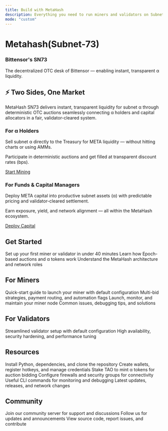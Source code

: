 ```yaml
---
title: Build with MetaHash
description: Everything you need to run miners and validators on Subnet 73
mode: "custom"
---
```


<style>{`
  :root {
    --hero-heading-color: #111827;
    --hero-body-color: #1f2937;
    --hero-supporting-color: rgba(17, 24, 39, 0.72);
    --hero-cta-secondary-text-color: #111827;
  }
  html[data-theme='dark'],
  body[data-theme='dark'],
  [data-theme='dark'],
  html.dark,
  body.dark {
    --hero-heading-color: #f9fafb;
    --hero-body-color: rgba(255, 255, 255, 0.92);
    --hero-supporting-color: rgba(255, 255, 255, 0.72);
    --hero-cta-secondary-text-color: #ffffff;
  }
`}</style>

<div style={{
  textAlign: 'center',
  maxWidth: '52rem',
  margin: '0 auto',
  padding: '5rem 1.5rem 4rem',
  color: 'var(--hero-body-color)'
}}>
  <h1 style={{
    fontSize: '3.5rem',
    fontWeight: '700',
    letterSpacing: '-0.03em',
    lineHeight: '1.1',
    marginBottom: '1.25rem',
    color: '#ff8c00'
  }}>
    Metahash(Subnet-73)
  </h1>
  <h3 style={{
    fontSize: '2rem',
    fontWeight: '600',
    letterSpacing: '-0.02em',
    lineHeight: '1.2',
    marginBottom: '1.25rem',
    color: 'var(--hero-heading-color)'
  }}>
    Bittensor's SN73
  </h3>
  <p style={{
    fontSize: '1.25rem',
    lineHeight: '1.7',
    color: 'var(--hero-supporting-color)',
    maxWidth: '100%',
    margin: '0 auto',
    fontWeight: '400',
    whiteSpace: 'nowrap'
  }}>
    The decentralized OTC desk of Bittensor — enabling instant, transparent α liquidity.
  </p>
</div>

<div style={{
  maxWidth: '64rem',
  margin: '0 auto',
  padding: '2rem 1.5rem',
  color: 'var(--hero-body-color)'
}}>

<div style={{
  textAlign: 'center',
  marginBottom: '2rem',
  marginTop: '1rem'
}}>
  <h2 style={{
    fontSize: '2.5rem',
    fontWeight: '700',
    background: 'linear-gradient(135deg, #ff8c00 0%, #ffb347 100%)',
    WebkitBackgroundClip: 'text',
    WebkitTextFillColor: 'transparent',
    backgroundClip: 'text',
    marginBottom: '0.5rem',
    letterSpacing: '-0.02em'
  }}>
    ⚡ Two Sides, One Market
  </h2>
  <p style={{
    fontSize: '1.15rem',
    color: 'var(--hero-supporting-color)',
    maxWidth: '900px',
    margin: '0 auto',
    lineHeight: '1.8'
  }}>
    MetaHash SN73 delivers instant, transparent liquidity for subnet α through deterministic OTC auctions seamlessly connecting α holders and capital allocators in a fair, validator-cleared system.
  </p>
</div>

<div style={{
  display: 'grid',
  gridTemplateColumns: 'repeat(2, 1fr)',
  gap: '2rem',
  marginBottom: '3rem'
}}>
  <div style={{
    display: 'flex',
    flexDirection: 'column',
    padding: '2.5rem',
    border: '2px solid rgba(255, 140, 0, 0.25)',
    borderRadius: '16px',
    background: 'linear-gradient(135deg, rgba(255, 140, 0, 0.08) 0%, rgba(255, 140, 0, 0.03) 100%)',
    boxShadow: '0 4px 16px rgba(255, 140, 0, 0.1)',
    transition: 'all 0.3s ease'
  }}>
    <div style={{
      display: 'flex',
      alignItems: 'center',
      gap: '0.75rem',
      marginBottom: '1.25rem'
    }}>
      <div style={{
        padding: '0.5rem',
        background: 'rgba(255, 140, 0, 0.15)',
        borderRadius: '8px',
        display: 'flex',
        alignItems: 'center',
        justifyContent: 'center'
      }}>
        <Icon icon="coins" color="#ff8c00" size={28} />
      </div>
      <h3 style={{
        margin: 0,
        fontSize: '1.35rem',
        fontWeight: '700',
        color: '#ff8c00'
      }}>For α Holders</h3>
    </div>
    <div style={{ flex: 1 }}>
      <p style={{
        lineHeight: '1.8',
        marginBottom: '1rem',
        color: 'var(--hero-body-color)',
        fontSize: '1.05rem'
      }}>
        Sell subnet α directly to the Treasury for META liquidity — without hitting charts or using AMMs.
      </p>
      <p style={{
        lineHeight: '1.8',
        marginBottom: '0',
        color: 'var(--hero-body-color)',
        fontSize: '1.05rem'
      }}>
        Participate in deterministic auctions and get filled at transparent discount rates (bps).
      </p>
    </div>
    <a href="/miners-validators-guide/miners/miner-simple-guide" style={{
      display: 'inline-flex',
      alignItems: 'center',
      justifyContent: 'center',
      gap: '0.5rem',
      padding: '0.875rem 1.75rem',
      background: 'linear-gradient(135deg, #e85d2a 0%, #dc7210 100%)',
      color: '#ffffff',
      border: '2px solid #e85d2a',
      borderRadius: '10px',
      fontWeight: '700',
      fontSize: '1.05rem',
      textDecoration: 'none',
      transition: 'all 0.3s ease',
      marginTop: '1.75rem',
      boxShadow: '0 4px 12px rgba(232, 93, 42, 0.4)'
    }}>
      <Icon icon="pickaxe" color="#ffffff" size={18} />
      Start Mining
    </a>
  </div>

  <div style={{
    display: 'flex',
    flexDirection: 'column',
    padding: '2.5rem',
    border: '2px solid rgba(255, 140, 0, 0.25)',
    borderRadius: '16px',
    background: 'linear-gradient(135deg, rgba(255, 140, 0, 0.08) 0%, rgba(255, 140, 0, 0.03) 100%)',
    boxShadow: '0 4px 16px rgba(255, 140, 0, 0.1)',
    transition: 'all 0.3s ease'
  }}>
    <div style={{
      display: 'flex',
      alignItems: 'center',
      gap: '0.75rem',
      marginBottom: '1.25rem'
    }}>
      <div style={{
        padding: '0.5rem',
        background: 'rgba(255, 140, 0, 0.15)',
        borderRadius: '8px',
        display: 'flex',
        alignItems: 'center',
        justifyContent: 'center'
      }}>
        <Icon icon="building-columns" color="#ff8c00" size={28} />
      </div>
      <h3 style={{
        margin: 0,
        fontSize: '1.35rem',
        fontWeight: '700',
        color: '#ff8c00'
      }}>For Funds & Capital Managers</h3>
    </div>
    <div style={{ flex: 1 }}>
      <p style={{
        lineHeight: '1.8',
        marginBottom: '1rem',
        color: 'var(--hero-body-color)',
        fontSize: '1.05rem'
      }}>
        Deploy META capital into productive subnet assets (α) with predictable pricing and validator-cleared settlement.
      </p>
      <p style={{
        lineHeight: '1.8',
        marginBottom: '0',
        color: 'var(--hero-body-color)',
        fontSize: '1.05rem'
      }}>
        Earn exposure, yield, and network alignment — all within the MetaHash ecosystem.
      </p>
    </div>
    <a href="/miners-validators-guide/validators/validator-simple-guide" style={{
      display: 'inline-flex',
      alignItems: 'center',
      justifyContent: 'center',
      gap: '0.5rem',
      padding: '0.875rem 1.75rem',
      background: 'linear-gradient(135deg, #d97706 0%, #b45309 100%)',
      color: '#ffffff',
      border: '2px solid #d97706',
      borderRadius: '10px',
      fontWeight: '700',
      fontSize: '1.05rem',
      textDecoration: 'none',
      transition: 'all 0.3s ease',
      marginTop: '1.75rem',
      boxShadow: '0 4px 12px rgba(217, 119, 6, 0.4)'
    }}>
      <Icon icon="rocket" color="#ffffff" size={18} />
      Deploy Capital
    </a>
  </div>
</div>

## Get Started

<style>{`
  .card-group .card {
    border: 1px solid rgba(255, 140, 0, 0.6) !important;
    background: rgba(255, 140, 0, 0.08) !important;
    border-radius: 12px !important;
    transition: all 0.2s ease !important;
  }
  .card-group .card:hover {
    border-color: rgba(255, 140, 0, 0.9) !important;
    background: rgba(255, 140, 0, 0.12) !important;
    transform: translateY(-2px) !important;
  }
`}</style>

<CardGroup cols={3}>
  <Card title="Quickstart" icon="bolt" href="/miners-validators-guide/getting-started/introduction">
    Set up your first miner or validator in under 40 minutes
  </Card>
  <Card title="Auction Mechanics" icon="gavel" href="/understand-metahash/fundamentals/auction-mechanics">
    Learn how Epoch-based auctions and α tokens work
  </Card>
  <Card title="How It Works" icon="diagram-project" href="/understand-metahash/fundamentals/introduction">
    Understand the MetaHash architecture and network roles
  </Card>
</CardGroup>

## For Miners

<CardGroup cols={2}>
  <Card title="Simple Setup" icon="play" href="/miners-validators-guide/miners/miner-simple-guide">
    Quick-start guide to launch your miner with default configuration
  </Card>
  <Card title="Advanced Setup" icon="sliders" href="/miners-validators-guide/miners/miner-advanced-guide">
    Multi-bid strategies, payment routing, and automation flags
  </Card>
  <Card title="Running Your Miner" icon="server" href="/support/operations/keep-running">
    Launch, monitor, and maintain your miner node
  </Card>
  <Card title="Troubleshooting" icon="wrench" href="/support/troubleshooting/troubleshooting">
    Common issues, debugging tips, and solutions
  </Card>
</CardGroup>

## For Validators

<CardGroup cols={2}>
  <Card title="Simple Setup" icon="shield" href="/miners-validators-guide/validators/validator-simple-guide">
    Streamlined validator setup with default configuration
  </Card>
  <Card title="Advanced Setup" icon="shield-halved" href="/miners-validators-guide/validators/validator-advanced-guide">
    High availability, security hardening, and performance tuning
  </Card>
</CardGroup>

## Resources

<CardGroup cols={3}>
  <Card title="Environment Setup" icon="download" href="/miners-validators-guide/getting-started/introduction">
    Install Python, dependencies, and clone the repository
  </Card>
  <Card title="Wallet Configuration" icon="wallet" href="/miners-validators-guide/getting-started/introduction">
    Create wallets, register hotkeys, and manage credentials
  </Card>
  <Card title="Staking Guide" icon="coins" href="/understand-metahash/economics/treasury-structure">
    Stake TAO to mint α tokens for auction bidding
  </Card>
  <Card title="Port Configuration" icon="network-wired" href="/support/operations/commands">
    Configure firewalls and security groups for connectivity
  </Card>
  <Card title="Commands Reference" icon="terminal" href="/support/operations/commands">
    Useful CLI commands for monitoring and debugging
  </Card>
  <Card title="Announcements" icon="megaphone" href="/announcements/index">
    Latest updates, releases, and network changes
  </Card>
</CardGroup>

## Community

<CardGroup cols={3}>
  <Card title="Discord" icon="discord" href="https://discord.com/channels/799672011265015819/1351969903132938302">
    Join our community server for support and discussions
  </Card>
  <Card title="Twitter" icon="x-twitter" href="https://x.com/metahashsn73">
    Follow us for updates and announcements
  </Card>
  <Card title="GitHub" icon="github" href="https://github.com/fx-integral/metahash">
    View source code, report issues, and contribute
  </Card>
</CardGroup>

</div>
